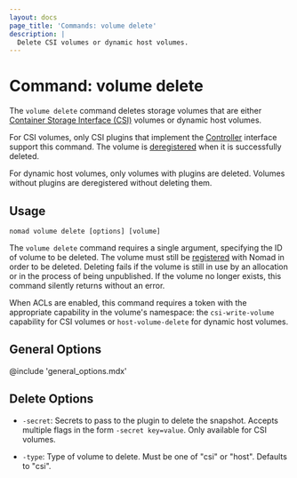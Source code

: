 ```yaml
---
layout: docs
page_title: 'Commands: volume delete'
description: |
  Delete CSI volumes or dynamic host volumes.
---
```


# Command: volume delete

The `volume delete` command deletes storage volumes that are either [Container
Storage Interface (CSI)][csi] volumes or dynamic host volumes.

For CSI volumes, only CSI plugins that implement the
[Controller][csi_plugins_internals] interface support this command. The volume
is [deregistered][] when it is successfully deleted.

For dynamic host volumes, only volumes with plugins are deleted. Volumes without
plugins are deregistered without deleting them.

## Usage

```plaintext
nomad volume delete [options] [volume]
```

The `volume delete` command requires a single argument, specifying the ID of
volume to be deleted. The volume must still be [registered][] with Nomad in
order to be deleted. Deleting fails if the volume is still in use by an
allocation or in the process of being unpublished. If the volume no longer
exists, this command silently returns without an error.

When ACLs are enabled, this command requires a token with the appropriate
capability in the volume's namespace: the `csi-write-volume` capability for CSI
volumes or `host-volume-delete` for dynamic host volumes.

## General Options

@include 'general_options.mdx'

## Delete Options

- `-secret`: Secrets to pass to the plugin to delete the snapshot. Accepts
  multiple flags in the form `-secret key=value`. Only available for CSI
  volumes.

- `-type`: Type of volume to delete. Must be one of "csi" or "host". Defaults to
  "csi".

[csi]: https://github.com/container-storage-interface/spec
[csi_plugins_internals]: /nomad/docs/concepts/plugins/csi#csi-plugins
[deregistered]: /nomad/docs/commands/volume/deregister
[registered]: /nomad/docs/commands/volume/register
